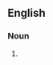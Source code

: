 {{also|deathwatch beetles}}

==English==

===Noun===
{{head|en|noun plural form|head=[[death]]-[[watch]] [[beetle]]s}}

# {{plural of|death-watch beetle|lang=en}}